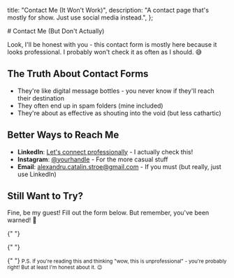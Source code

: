 
  title: "Contact Me (It Won't Work)",
  description:
    "A contact page that's mostly for show. Just use social media instead.",
};

<ContactLayout>
  # Contact Me (But Don't Actually)

Look, I'll be honest with you - this contact form is mostly here because it looks professional.
I probably won't check it as often as I should. 😅

## The Truth About Contact Forms

- They're like digital message bottles - you never know if they'll reach their destination
- They often end up in spam folders (mine included)
- They're about as effective as shouting into the void (but less cathartic)

## Better Ways to Reach Me

- **LinkedIn**: [Let's connect professionally](https://linkedin.com/in/alexandru.catalin.stroe) - I actually check this!
- **Instagram**: [@yourhandle](https://instagram.com/clugraphy) - For the more casual stuff
- **Email**: [alexandru.catalin.stroe@gmail.com](mailto:alexandru.catalin.stroe@gmail.com) - If you must (but really, just use LinkedIn)

## Still Want to Try?

Fine, be my guest! Fill out the form below.
But remember, you've been warned! 🚨

{" "}

{" "}
<ContactForm />

{" "}
<small className="text-gray-500 mt-4 block">
  P.S. If you're reading this and thinking "wow, this is unprofessional" -
  you're probably right! But at least I'm honest about it. 😉
</small>

</ContactLayout>
